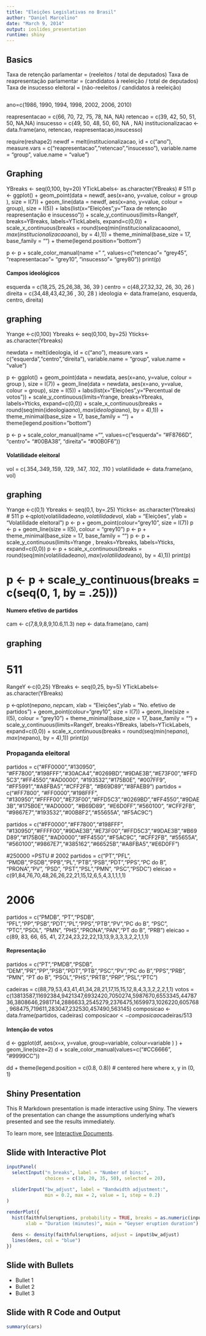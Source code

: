 ```yaml
---
title: "Eleições Legislativas no Brasil"
author: "Daniel Marcelino"
date: "March 9, 2014"
output: ioslides_presentation
runtime: shiny
---
```


## Basics

Taxa de retenção parlamentar = (reeleitos / total de deputados)
Taxa de reapresentação parlamentar = (candidatos à reeleição / total de deputados)
Taxa de insucesso eleitoral = (não-reeleitos / candidatos à reeleição)


```r

```

ano=c(1986, 1990, 1994, 1998, 2002, 2006, 2010)

reapresentacao = c(66, 70, 72, 75, 78, NA, NA)
retencao = c(39, 42, 50, 51, 50, NA,NA)
insucesso = c(49, 50, 48, 50, 60, NA , NA)
institucionalizacao <- data.frame(ano, retencao, reapresentacao,insucesso)

require(reshape2) 
newdf = melt(institucionalizacao, id = c("ano"), measure.vars = c("reapresentacao","retencao","insucesso"), variable.name = "group", value.name = "value")

## Graphing 

YBreaks <- seq(0,100, by=20)
YTickLabels<- as.character(YBreaks)
# 511
p <- ggplot() + 
  geom_point(data = newdf, aes(x=ano, y=value, colour = group ), size = I(7)) + 
  geom_line(data = newdf, aes(x=ano, y=value, colour = group), size = I(5)) + labs(list(x="Eleições",y="Taxa de retenção \n reapresentação e insucesso")) +
  scale_y_continuous(limits=RangeY, breaks=YBreaks, labels=YTickLabels, expand=c(0,0)) + 
  scale_x_continuous(breaks = round(seq(min(institucionalizacao$ano), max(institucionalizacao$ano), by = 4),1)) +
  theme_minimal(base_size = 17, base_family = "") +
  theme(legend.position="bottom")

p <- p + scale_color_manual(name  =" ",
                       values=c("retencao"=        "grey45", 
                                "reapresentacao"=  "grey10",
                                "insucesso"=       "grey80"))
print(p)

#### Campos ideológicos  ####
esquerda = c(18,25, 25,26,38, 36, 39 )
centro = c(48,27,32,32, 26, 30, 26 )
direita = c(34,48,43,42,36 , 30, 28 )
ideologia <- data.frame(ano, esquerda, centro, direita)

## graphing ##
Yrange <-c(0,100)
Ybreaks <- seq(0,100, by=25)
Yticks<- as.character(Ybreaks)

newdata = melt(ideologia, id = c("ano"), measure.vars = c("esquerda","centro","direita"), variable.name = "group", value.name = "value")

p <- ggplot() + 
geom_point(data = newdata, aes(x=ano, y=value, colour = group ), size = I(7)) + 
geom_line(data = newdata, aes(x=ano, y=value, colour = group), size = I(5)) + labs(list(x="Eleições",y="Percentual de votos")) +
scale_y_continuous(limits=Yrange, breaks=Ybreaks, labels=Yticks, expand=c(0,0)) + 
scale_x_continuous(breaks = round(seq(min(ideologia$ano), max(ideologia$ano), by = 4),1)) +
theme_minimal(base_size = 17, base_family = "") +
theme(legend.position="bottom")

p <- p + scale_color_manual(name  ="",
                            values=c("esquerda"= "#F8766D", 
                                     "centro"=  "#00BA38",
                                     "direita"= "#00B0F6"))


#### Volatilidade eleitoral ####
vol = c(.354,.349,.159, .129, .147, .102, .110 )
volatilidade <- data.frame(ano, vol)

## graphing ##
Yrange <-c(0,1)
Ybreaks <- seq(0,1, by=.25)
Yticks<- as.character(Ybreaks)
# 511
p <-qplot(volatilidade$ano, volatilidade$vol, xlab = "Eleições", ylab = "Volatilidade eleitoral")
p <- p + geom_point(colour="grey10", size = I(7))
p <- p + geom_line(size = I(5), colour = "grey10")
p <- p + theme_minimal(base_size = 17, base_family = "")
p <- p + scale_y_continuous(limits=Yrange , breaks=Ybreaks, labels=Yticks, expand=c(0,0))
p <- p + scale_x_continuous(breaks = round(seq(min(volatilidade$ano), max(volatilidade$ano), by = 4),1))
print(p)

# p <- p + scale_y_continuous(breaks = c(seq(0, 1, by = .25)))
                   
#### Numero efetivo de partidos ####
cam <- c(7,8,9,8,9,10.6,11.3)
nep <- data.frame(ano, cam)

## graphing ##
# 511
RangeY <-c(0,25)
YBreaks <- seq(0,25, by=5)
YTickLabels<- as.character(YBreaks)

p <-qplot(nep$ano, nep$cam, xlab = "Eleições",ylab = "No. efetivo de partidos") +
geom_point(colour="grey10", size = I(7)) +
geom_line(size = I(5), colour = "grey10") +
theme_minimal(base_size = 17, base_family = "") +
scale_y_continuous(limits=RangeY, breaks=YBreaks, labels=YTickLabels, expand=c(0,0)) +
scale_x_continuous(breaks = round(seq(min(nep$ano), max(nep$ano), by = 4),1))
print(p)


### Propaganda eleitoral #####
partidos = c("#FF0000","#130950", "#FF7800","#198FFF","#30ACA4","#0269BD","#9DAE3B","#E73F00","#FFD5C3","#FF4550","#AD0000", "#193532","#175B0E", "#007FF9", "#FF5991","#A8FBA5","#CFF2FB", "#B69D89","#8FAEB9")
partidos = c("#FF7800", "#FF0000","#198FFF", "#130950","#FFFF00","#E73F00","#FFD5C3","#0269BD","#FF4550","#9DAE3B","#175B0E","#AD0000", "#B69D89", "#E6D0FF","#560100", "#CFF2FB", "#9867E7","#193532","#00B8F2","#55655A", "#F5AC9C")

partidos = c("#FF0000","#FF7800","#198FFF", "#130950","#FFFF00","#9DAE3B","#E73F00","#FFD5C3","#9DAE3B","#B69D89","#175B0E","#AD0000","#FF4550","#F5AC9C", "#CFF2FB", "#55655A", "#560100","#9867E7","#385162","#66525B","#A8FBA5","#E6D0FF")

#250000 =PSTU
# 2002
partidos = c("PT","PFL", "PMDB","PSDB","PPB","PL","PTB","PSB","PDT","PPS","PC do B", "PRONA","PV", "PSD", "PST","PSL","PMN", "PSC","PSDC")
eleicao = c(91,84,76,70,48,26,26,22,21,15,12,6,5,4,3,1,1,1,1)

# 2006
partidos = c("PMDB", "PT","PSDB", "PFL","PP","PSB","PDT","PL","PPS","PTB","PV","PC do B", "PSC", "PTC","PSOL", "PMN", "PHS","PRONA","PAN","PT do B", "PRB")
eleicao = c(89, 83, 66, 65, 41, 27,24,23,22,22,13,13,9,3,3,3,2,2,1,1,1)


#### Representação ####

partidos = c("PT","PMDB","PSDB", "DEM","PR","PP","PSB","PDT","PTB","PSC","PV","PC do B","PPS","PRB", "PMN", "PT do B", "PSOL","PHS","PRTB","PRP","PSL","PTC")

cadeiras = c(88,79,53,43,41,41,34,28,21,17,15,15,12,8,4,3,3,2,2,2,1,1)
votos = c(13813587,11692384,9421347,6932420,7050274,5987670,6553345,4478736,3808646,2981714,2886633,2545279,2376475,1659973,1026220,605768, 968475,719611,283047,232530,457490,563145)
composicao <- data.frame(partidos, cadeiras)
composicao$r <- composicao$cadeiras/513

#### Intenção de votos ####
d <- ggplot(df, aes(x=x, y=value, group=variable, colour=variable ) ) + geom_line(size=2)
d + scale_color_manual(values=c("#CC6666", "#9999CC"))

dd + theme(legend.position = c(0.8, 0.8))  # centered here where x, y in (0, 1)


## Shiny Presentation


This R Markdown presentation is made interactive using Shiny. The viewers of the presentation can change the assumptions underlying what's presented and see the results immediately. 

To learn more, see [Interactive Documents](http://rmarkdown.rstudio.com/authoring_shiny.html).

## Slide with Interactive Plot

```r
inputPanel(
  selectInput("n_breaks", label = "Number of bins:",
              choices = c(10, 20, 35, 50), selected = 20),
  
  sliderInput("bw_adjust", label = "Bandwidth adjustment:",
              min = 0.2, max = 2, value = 1, step = 0.2)
)

renderPlot({
  hist(faithful$eruptions, probability = TRUE, breaks = as.numeric(input$n_breaks),
       xlab = "Duration (minutes)", main = "Geyser eruption duration")
  
  dens <- density(faithful$eruptions, adjust = input$bw_adjust)
  lines(dens, col = "blue")
})
```

## Slide with Bullets

- Bullet 1
- Bullet 2
- Bullet 3

## Slide with R Code and Output

```r
summary(cars)
```


